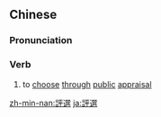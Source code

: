 {{also|评选}}
==Chinese==
{{zh-forms|s=评选}}

===Pronunciation===
{{zh-pron
|m=píngxuǎn
|c=ping4 syun2
|mn=phêng-soán
|cat=v
}}

===Verb===
{{zh-verb}}

# to [[choose]] [[through]] [[public]] [[appraisal]]

{{zh-cat|Advanced}}

[[zh-min-nan:評選]]
[[ja:評選]]
